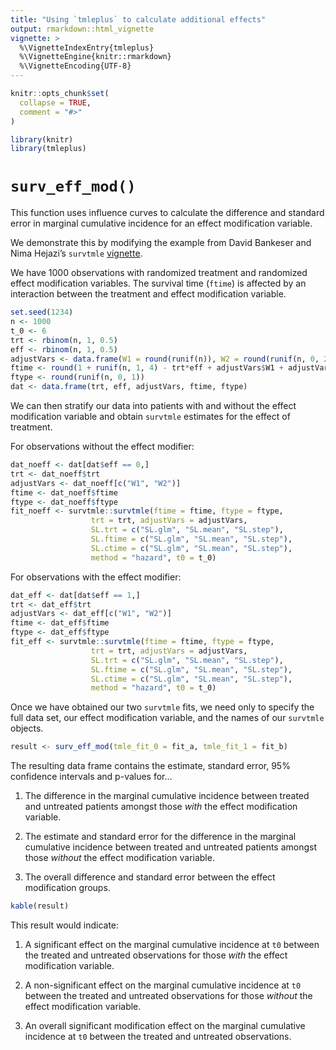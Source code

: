 ```yaml
---
title: "Using `tmleplus` to calculate additional effects"
output: rmarkdown::html_vignette
vignette: >
  %\VignetteIndexEntry{tmleplus}
  %\VignetteEngine{knitr::rmarkdown}
  %\VignetteEncoding{UTF-8}
---
```


```r
knitr::opts_chunk$set(
  collapse = TRUE,
  comment = "#>"
)
```

```r
library(knitr)
library(tmleplus)
```

# `surv_eff_mod()`

This function uses influence curves to calculate the difference and standard error in marginal cumulative incidence for an effect modification variable.

We demonstrate this by modifying the example from David Bankeser and Nima Hejazi's `survtmle` [vignette](https://cran.r-project.org/web/packages/survtmle/vignettes/survtmle_intro.html).

We have 1000 observations with randomized treatment and randomized effect modification variables. The survival time (`ftime`) is affected by an interaction between the treatment and effect modification variable.

```r
set.seed(1234)
n <- 1000
t_0 <- 6
trt <- rbinom(n, 1, 0.5)
eff <- rbinom(n, 1, 0.5)
adjustVars <- data.frame(W1 = round(runif(n)), W2 = round(runif(n, 0, 2)))
ftime <- round(1 + runif(n, 1, 4) - trt*eff + adjustVars$W1 + adjustVars$W2)
ftype <- round(runif(n, 0, 1))
dat <- data.frame(trt, eff, adjustVars, ftime, ftype)
```

We can then stratify our data into patients with and without the effect modification variable and obtain `survtmle` estimates for the effect of treatment.

For observations without the effect modifier:
```r
dat_noeff <- dat[dat$eff == 0,]
trt <- dat_noeff$trt
adjustVars <- dat_noeff[c("W1", "W2")]
ftime <- dat_noeff$ftime
ftype <- dat_noeff$ftype
fit_noeff <- survtmle::survtmle(ftime = ftime, ftype = ftype,
                  trt = trt, adjustVars = adjustVars,
                  SL.trt = c("SL.glm", "SL.mean", "SL.step"),
                  SL.ftime = c("SL.glm", "SL.mean", "SL.step"),
                  SL.ctime = c("SL.glm", "SL.mean", "SL.step"),
                  method = "hazard", t0 = t_0)

```

For observations with the effect modifier:
```r
dat_eff <- dat[dat$eff == 1,]
trt <- dat_eff$trt
adjustVars <- dat_eff[c("W1", "W2")]
ftime <- dat_eff$ftime
ftype <- dat_eff$ftype
fit_eff <- survtmle::survtmle(ftime = ftime, ftype = ftype,
                  trt = trt, adjustVars = adjustVars,
                  SL.trt = c("SL.glm", "SL.mean", "SL.step"),
                  SL.ftime = c("SL.glm", "SL.mean", "SL.step"),
                  SL.ctime = c("SL.glm", "SL.mean", "SL.step"),
                  method = "hazard", t0 = t_0)
```

Once we have obtained our two `survtmle` fits, we need only to specify the full data set, our effect modification variable, and the names of our `survtmle` objects.

```r
result <- surv_eff_mod(tmle_fit_0 = fit_a, tmle_fit_1 = fit_b)
```

The resulting data frame contains the estimate, standard error, 95% confidence intervals and p-values for...

1. The difference in the marginal cumulative incidence between treated and untreated patients amongst those *with* the effect modification variable.

2. The estimate and standard error for the difference in the marginal cumulative incidence between treated and untreated patients amongst those *without* the effect modification variable.

3. The overall difference and standard error between the effect modification groups.

```r
kable(result)
```

This result would indicate:

1. A significant effect on the marginal cumulative incidence at `t0` between the treated and untreated observations for those *with* the effect modification variable.

2. A non-significant effect on the marginal cumulative incidence at `t0` between the treated and untreated observations for those *without* the effect modification variable.

3. An overall significant modification effect on the marginal cumulative incidence at `t0` between the treated and untreated observations.
